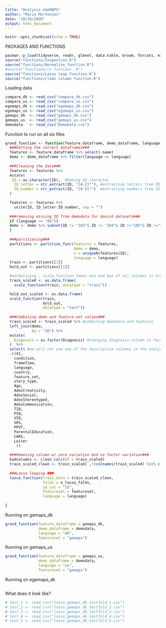 ```yaml
---
title: "Analysis eGeMAPS"
author: "Marie Mortensen"
date: "10/26/2020"
output: html_document
---
```


```r
knitr::opts_chunk$set(echo = TRUE)
```

PACKAGES AND FUNCTIONS
```r
pacman::p_load(tidyverse, readr, glmnet, data.table, broom, forcats, e1071, cvms)
source("functions/Inspection.R")
source("functions/Normalize_function.R")
#source("functions/cv funtions .R")
source("functions/Lasso loop function.R")
source("functions/clean column function.R")
```

Loading data 
```r
compare_dk <- read_csv("compare_dk.csv")
compare_us <- read_csv("compare_us.csv")
egemaps_dk <- read_csv("egemaps_dk.csv")
egemaps_us <- read_csv("egemaps_us.csv")
gemaps_dk  <- read_csv("gemaps_dk.csv") 
gemaps_us  <- read_csv("gemaps_us.csv")
demodata   <- read_csv("DemoData.csv")

```

Function to run on all six files
```r
grand_function <- function(feature_dataframe, demo_dataframe, language, featureset, n_lasso_folds = 5){
  ###Getting the correct dataframes###
  features <- feature_dataframe %>% select(-name)
  demo <- demo_dataframe %>% filter(language == language)
  
  ###Cleaning the data###
  features <- features %>% 
  mutate(
   ID = as.character(ID),  #Making ID character
    ID_letter = str_extract(ID, "[A-Z]*"), #extracting letters from ID name
    ID_number = str_extract(ID, "[0-9]*")  #extracting numbers from ID name
  )

  features <- features %>% 
    unite(ID, ID_letter:ID_number, sep = "") 
  
  ###removing missing ID from demodata for danish datasets###
  if (language == "dk"){
  demo <- demo %>% subset(ID != "103"& ID != "104"& ID !="105"& ID !="111"& ID !="114")
  }
  
  ###partitioning###
  partitions <- partition_func(features = features, 
                               demo = demo, 
                               n = uniqueN(features$ID),
                               language = language) 
  train <- partitions[[2]]
  hold_out <- partitions[[1]]

  #normalizing - scale_function takes min and max of all columns in train and subtracts min from all   values in each columns and divides by max value to get the empirically scaled columns
  train_scaled <- as.data.frame(
    scale_function(train, datatype = "train"))

  hold_out_scaled <- as.data.frame(
  scale_function(train, 
                 hold_out, 
                 datatype = "test"))
  
  ###Combining demo and feature-set values###
  train_scaled <- train_scaled %>% #combining demodata and features
  left_join(demo, 
            by = "ID") %>% 
  mutate(
    Diagnosis = as.factor(Diagnosis) #changing diagnosis column to factor
  )  %>% 
  select( #we will not use any of the descriptive columns in the analysis and remove them from the dataset 
  -c(X1,
    condition,
    frameTime, 
    language, 
    country, 
    feature_set, 
    story_type,
    Age,
    AdosCreativity,
    AdosSocial,
    AdosStereotyped,
    AdosCommunication,
    TIQ,
    PIQ,
    VIQ,
    SRS,
    PPVT,
    ParentalEducation,
    CARS,
    Leiter
     ))
  
  ###Removing column w/ zero variation and no factor variation###
  badcolumns <- clean_cols(df = train_scaled)
  train_scaled_clean <- train_scaled[ ,!(colnames(train_scaled) %in% c(badcolumns))] 
  
  ###Lasso looping ###
  lasso_function(train_data = train_scaled_clean, 
                 folds = n_lasso_folds,
                 id_col = "ID", 
                 featureset = featureset, 
                 language = language)
  
}
```

Running on gemaps_dk
```r
grand_function(feature_dataframe = gemaps_dk, 
               demo_dataframe = demodata, 
               language = "dk",
               featureset = "gemaps")
```

Running on gemaps_us
```r
grand_function(feature_dataframe = gemaps_us, 
               demo_dataframe = demodata, 
               language = "us",
               featureset = "gemaps")
```

Running on egemaps_dk
```r

```


What does it look like?
```r
# test_1 <- read_csv("lasso_gemaps_dk_testfold_1.csv")
# test_2 <- read_csv("lasso_gemaps_dk_testfold_2.csv")
# test_3 <- read_csv("lasso_gemaps_dk_testfold_3.csv")
# test_4 <- read_csv("lasso_gemaps_dk_testfold_4.csv")
# test_5 <- read_csv("lasso_gemaps_dk_testfold_5.csv")
```

